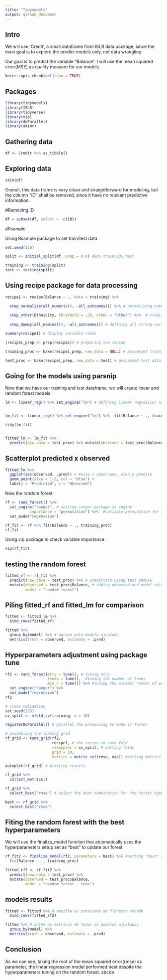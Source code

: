 ```yaml
---
title: "Tidymodels"
output: github_document
---
```


## Intro

We will use 'Credit', a small dataframe from ISLR data package, since the main goal is to explore the predict models only, not data wrangling.

Our goal is to predict the variable "Balance". I will use the mean squared error(MSE) as quality measure for our models.


```r
knitr::opts_chunk$set(echo = TRUE)
```

## Packages

```r

library(tidymodels)
library(ISLR)
library(tidyverse)
library(vip)
library(doParallel)
library(skimr)

```


## Gathering data

```r

df <- Credit %>% as_tibble()

```


## Exploring data

```r

skim(df)

```

Overall, this data frame is very clean and straightforward for modeling, but the column "ID" shall be removed, since it have no relevant predictive information.

#Removing ID

```r

df = subset(df, select = -c(ID))

```

#Rsample

Using Rsample package to set train/test data

```r

set.seed(150)

split <- initial_split(df, prop = 0.8) #80% train/20% test

training <- training(split) 
test <- testing(split) 


```

## Using recipe package for data processing


```r

recipe1 <- recipe(Balance ~ ., data = training) %>% 

  step_normalize(all_numeric(), -all_outcomes()) %>% # normalizing numeric variables except 'Balance'
  
  step_other(Ethnicity, threshold = .30, other = "Other") %>%  # creating 'Other' category for ethinicy
  
  step_dummy(all_nominal(), -all_outcomes()) # defining all string variables as dummies

summary(recipe1) # display variable roles

(recipe1_prep <- prep(recipe1)) # preparing the recipe

training_proc <- bake(recipe1_prep, new_data = NULL) # processed training dataframe

test_proc <- bake(recipe1_prep, new_data = test) # processed test dataframe


```

## Going for the models using parsnip

Now that we have our training and test dataframe, we will create linear and random forest models

```r

lm <- linear_reg() %>% set_engine("lm") # defining linear regression as engine


lm_fit <- linear_reg() %>% set_engine("lm") %>%  fit(Balance ~ ., training_proc)

tidy(lm_fit)


fitted_lm <- lm_fit %>% 
  predict(new_data = test_proc) %>% mutate(observed = test_proc$Balance, model = "lm")

```

## Scatterplot predicted x observed

```r

fitted_lm %>% 
  ggplot(aes(observed, .pred)) + #eixo x observado, eixo y predito 
  geom_point(size = 1.5, col = "blue") + 
  labs(y = "Predicted", x = "Observed")

```

Now the random forest

```r

rf <- rand_forest() %>% 
  set_engine("ranger", # setting ranger package as engine
           importance = "permutation") %>%  #variable permutation for importance calculation in each tree node
  set_mode("regression")

rf_fit <- rf %>% fit(Balance ~ ., training_proc)
rf_fit

```


Using vip package to check variable importance


```r

vip(rf_fit)

```
## testing the random forest

```r

fitted_rf <- rf_fit %>% 
  predict(new_data = test_proc) %>% # prediction using test sample
  mutate(observed = test_proc$Balance, # adding observed and model columns to fitted_rf results
         model = "random forest")

```


## Piling fitted_rf and fitted_lm for comparison

```r

fitted <- fitted_lm %>% 
  bind_rows(fitted_rf)

```


```r

fitted %>% 
  group_by(model) %>% # agrupa pelo modelo ajustado
  metrics(truth = observed, estimate = .pred)

```

## Hyperparameters adjustment using package tune

```r

rf2 <- rand_forest(mtry = tune(), # tuning mtry 
                   trees = tune(),  #tuning the number of trees
                   min_n = tune()) %>% #tuning the minimal number of points in a node
  set_engine("ranger") %>% 
  set_mode("regression") 
rf2

# cross validation
set.seed(123)
cv_split <- vfold_cv(training, v = 10)

registerDoParallel() # parallel the processing to make it faster

# assembling the tunning grid
rf_grid <- tune_grid(rf2, 
                     recipe1, # the recipe in each fold
                     resamples = cv_split, # setting folds
                     grid = 10, 
                     metrics = metric_set(rmse, mae)) #setting metrics

autoplot(rf_grid) # plotting results

rf_grid %>% 
  collect_metrics() 

rf_grid %>% 
  select_best("rmse") # select the best combination for the forest hyperparameters

best <- rf_grid %>% 
  select_best("rmse") 


```

## Fiting the random forest with the best hyperparameters 

We will use the finalize_model function that atuomatically uses the hyperparameters setup set as "best" to update our forest


```r

rf_fit2 <- finalize_model(rf2, parameters = best) %>% #setting "best" as our hyperparameters optimal combination
  fit(Balance ~ ., training_proc) 

fitted_rf2 <- rf_fit2 %>% 
  predict(new_data = test_proc) %>% 
  mutate(observed = test_proc$Balance, 
         model = "random forest - tune")

```

## models results

```r

fitted <- fitted %>% # empilha as previsoes da floresta tunada
  bind_rows(fitted_rf2)

fitted %>% # obtem as metricas de todos os modelos ajustados
  group_by(model) %>% 
  metrics(truth = observed, estimate = .pred) 

```

## Conclusion

As we can see, taking the root of the mean squared error(rmse) as parameter, the linear regression model performed best despite the hyperparameters tuning on the random forest. abcde
